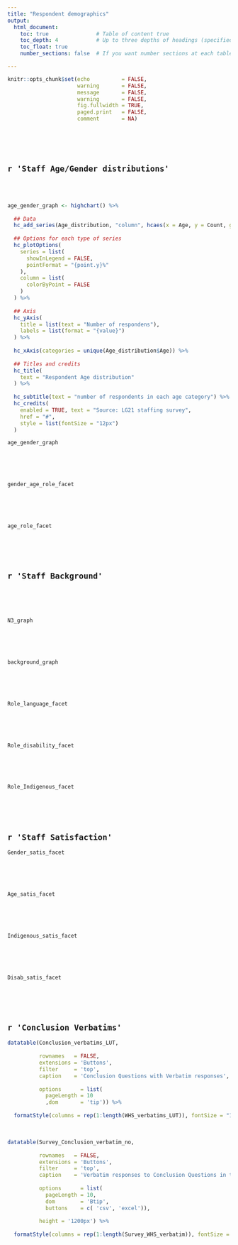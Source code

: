```yaml
---
title: "Respondent demographics"
output:
  html_document:
    toc: true               # Table of content true
    toc_depth: 4            # Up to three depths of headings (specified by #, ## and html_document
    toc_float: true
    number_sections: false  # If you want number sections at each table header

---
```



```r

knitr::opts_chunk$set(echo          = FALSE, 
                      warning       = FALSE, 
                      message       = FALSE, 
                      warning       = FALSE, 
                      fig.fullwidth = TRUE, 
                      paged.print   = FALSE, 
                      comment       = NA)

```

\
\
\

## **`r 'Staff Age/Gender distributions'`**

\
\

```r

age_gender_graph <- highchart() %>% 
  
  ## Data
  hc_add_series(Age_distribution, "column", hcaes(x = Age, y = Count, group = Gender)) %>%
  
  ## Options for each type of series
  hc_plotOptions(
    series = list(
      showInLegend = FALSE,
      pointFormat = "{point.y}%"
    ),
    column = list(
      colorByPoint = FALSE
    )
  ) %>%
  
  ## Axis
  hc_yAxis(
    title = list(text = "Number of respondens"),
    labels = list(format = "{value}")
  ) %>% 
  
  hc_xAxis(categories = unique(Age_distribution$Age)) %>%
  
  ## Titles and credits
  hc_title(
    text = "Respondent Age distribution"
  ) %>%
  
  hc_subtitle(text = "number of respondents in each age category") %>% 
  hc_credits(
    enabled = TRUE, text = "Source: LG21 staffing survey",
    href = "#",
    style = list(fontSize = "12px")
  )

age_gender_graph

```

\
\
\

```r

gender_age_role_facet

```

\
\
\

<!-- ```{r fig.width = 24, fig.height = 15} -->

<!-- age_gender_facet -->

<!-- ``` -->

<!-- \ -->
<!-- \ -->
<!-- \ -->

```r

age_role_facet

```

\
\
\


## **`r 'Staff Background'`**

\
\
\

```r

N3_graph

```

\
\
\

```r

background_graph

```

\
\
\


```r

Role_language_facet

```


\
\
\

```r

Role_disability_facet

```

\
\
\

```r

Role_Indigenous_facet

```

\
\
\


## **`r 'Staff Satisfaction'`**


```r

Gender_satis_facet

```


\
\
\

```r

Age_satis_facet

```

\
\
\

```r

Indigenous_satis_facet

```

\
\
\

```r

Disab_satis_facet

```

\
\
\



## **`r 'Conclusion Verbatims'`**
```r

datatable(Conclusion_verbatims_LUT,
          
          rownames   = FALSE,
          extensions = 'Buttons',
          filter     = 'top',
          caption    = 'Conclusion Questions with Verbatim responses',
          
          options      = list(
            pageLength = 10
            ,dom       = 'tip')) %>%
  
  formatStyle(columns = rep(1:length(WHS_verbatims_LUT)), fontSize = "12pt")

```

\

```r

datatable(Survey_Conclusion_verbatim_no,
          
          rownames   = FALSE,
          extensions = 'Buttons',
          filter     = 'top',
          caption    = 'Verbatim responses to Conclusion Questions in the Local Election Staff Survey',
          
          options      = list(
            pageLength = 10,
            dom        = 'Btip',
            buttons    = c( 'csv', 'excel')),
          
          height = '1200px') %>%
  
  formatStyle(columns = rep(1:length(Survey_WHS_verbatim)), fontSize = "12pt")

```

